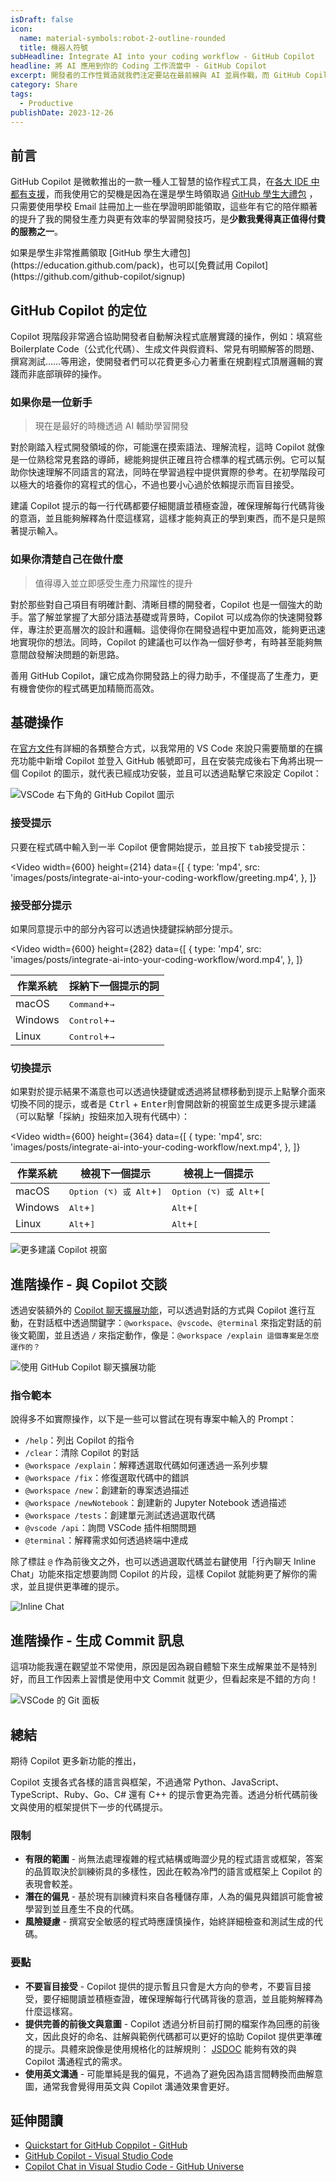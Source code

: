 ```yaml
---
isDraft: false
icon:
  name: material-symbols:robot-2-outline-rounded
  title: 機器人符號
subHeadline: Integrate AI into your coding workflow - GitHub Copilot
headline: 將 AI 應用到你的 Coding 工作流當中 - GitHub Copilot
excerpt: 開發者的工作性質造就我們注定要站在最前線與 AI 並肩作戰，而 GitHub Copilot 這些年的陪伴顯著的提升了我的開發生產力與更有效率的學習開發技巧，是少數我覺得真正值得付費的服務之一，不管你是新手還是老鳥 Copilot 都有對應的定位幫助你加速開發。
category: Share
tags:
  - Productive
publishDate: 2023-12-26
---
```


## 前言

GitHub Copilot 是微軟推出的一款一種人工智慧的協作程式工具，在[各大 IDE 中都有支援](https://docs.github.com/en/copilot/using-github-copilot/getting-started-with-github-copilot?tool=azure_data_studio)，而我使用它的契機是因為在還是學生時領取過 [GitHub 學生大禮包](https://education.github.com/pack) ，只需要使用學校 Email 註冊加上一些在學證明即能領取，這些年有它的陪伴顯著的提升了我的開發生產力與更有效率的學習開發技巧，是**少數我覺得真正值得付費的服務之一**。

<Sidenote type="info">
  如果是學生非常推薦領取 [GitHub 學生大禮包](https://education.github.com/pack)，也可以[免費試用
  Copilot](https://github.com/github-copilot/signup)
</Sidenote>

## GitHub Copilot 的定位

Copilot 現階段非常適合協助開發者自動解決程式底層實踐的操作，例如：填寫些 Boilerplate Code（公式化代碼）、生成文件與假資料、常見有明顯解答的問題、撰寫測試……等用途，使開發者們可以花費更多心力著重在規劃程式頂層邏輯的實踐而非底部瑣碎的操作。

### 如果你是一位新手

> 現在是最好的時機透過 AI 輔助學習開發

對於剛踏入程式開發領域的你，可能還在摸索語法、理解流程，這時 Copilot 就像是一位熟稔常見套路的導師，總能夠提供正確且符合標準的程式碼示例。它可以幫助你快速理解不同語言的寫法，同時在學習過程中提供實際的參考。在初學階段可以極大的培養你的寫程式的信心，不過也要小心過於依賴提示而盲目接受。

建議 Copilot 提示的每一行代碼都要仔細閱讀並積極查證，確保理解每行代碼背後的意涵，並且能夠解釋為什麼這樣寫，這樣才能夠真正的學到東西，而不是只是照著提示輸入。

### 如果你清楚自己在做什麼

> 值得導入並立即感受生產力飛躍性的提升

對於那些對自己項目有明確計劃、清晰目標的開發者，Copilot 也是一個強大的助手。當了解並掌握了大部分語法基礎或背景時，Copilot 可以成為你的快速開發夥伴，專注於更高層次的設計和邏輯。這使得你在開發過程中更加高效，能夠更迅速地實現你的想法。同時，Copilot 的建議也可以作為一個好參考，有時甚至能夠無意間啟發解決問題的新思路。

善用 GitHub Copilot，讓它成為你開發路上的得力助手，不僅提高了生產力，更有機會使你的程式碼更加精簡而高效。

## 基礎操作

在[官方文件](https://docs.github.com/en/copilot/using-github-copilot/getting-started-with-github-copilot?tool=vscode)有詳細的各類整合方式，以我常用的 VS Code 來說只需要簡單的在擴充功能中新增 Copilot 並登入 GitHub 帳號即可，且在安裝完成後右下角將出現一個 Copilot 的圖示，就代表已經成功安裝，並且可以透過點擊它來設定 Copilot：

![VSCode 右下角的 GitHub Copilot 圖示](./show-copilot-status-menu.webp)

### 接受提示

只要在程式碼中輸入到一半 Copilot 便會開始提示，並且按下 <kbd>tab</kbd>接受提示：

<Video
  width={600}
  height={214}
  data={[
    {
      type: 'mp4',
      src: 'images/posts/integrate-ai-into-your-coding-workflow/greeting.mp4',
    },
  ]}
></Video>

### 接受部分提示

如果同意提示中的部分內容可以透過快捷鍵採納部分提示。

<Video
  width={600}
  height={282}
  data={[
    {
      type: 'mp4',
      src: 'images/posts/integrate-ai-into-your-coding-workflow/word.mp4',
    },
  ]}
></Video>

<table>
  <thead>
    <tr>
      <th>作業系統</th>
      <th>採納下一個提示的詞</th>
    </tr>
  </thead>
  <tbody>
    <tr>
      <td>macOS</td>
      <td>
        <kbd>Command</kbd>+<kbd>→</kbd>
      </td>
    </tr>
    <tr>
      <td>Windows</td>
      <td>
        <kbd>Control</kbd>+<kbd>→</kbd>
      </td>
    </tr>
    <tr>
      <td>Linux</td>
      <td>
        <kbd>Control</kbd>+<kbd>→</kbd>
      </td>
    </tr>
  </tbody>
</table>

### 切換提示

如果對於提示結果不滿意也可以透過快捷鍵或透過將鼠標移動到提示上點擊介面來切換不同的提示，或者是 <kbd>Ctrl</kbd> + <kbd>Enter</kbd>則會開啟新的視窗並生成更多提示建議（可以點擊「採納」按鈕來加入現有代碼中）：

<Video
  width={600}
  height={364}
  data={[
    {
      type: 'mp4',
      src: 'images/posts/integrate-ai-into-your-coding-workflow/next.mp4',
    },
  ]}
></Video>

<table>
  <thead>
    <tr>
      <th>作業系統</th>
      <th>檢視下一個提示</th>
      <th>檢視上一個提示</th>
    </tr>
  </thead>
  <tbody>
    <tr>
      <td>macOS</td>
      <td>
        <kbd>Option (⌥) 或 Alt</kbd>+<kbd>]</kbd>
      </td>
      <td>
        <kbd>Option (⌥) 或 Alt</kbd>+<kbd>[</kbd>
      </td>
    </tr>
    <tr>
      <td>Windows</td>
      <td>
        <kbd>Alt</kbd>+<kbd>]</kbd>
      </td>
      <td>
        <kbd>Alt</kbd>+<kbd>[</kbd>
      </td>
    </tr>
    <tr>
      <td>Linux</td>
      <td>
        <kbd>Alt</kbd>+<kbd>]</kbd>
      </td>
      <td>
        <kbd>Alt</kbd>+<kbd>[</kbd>
      </td>
    </tr>
  </tbody>
</table>

![更多建議 Copilot 視窗](./more.webp '更多建議提示視窗')

## 進階操作 - 與 Copilot 交談

透過安裝額外的 [Copilot 聊天擴展功能](https://docs.github.com/en/copilot/github-copilot-chat/using-github-copilot-chat-in-your-ide)，可以透過對話的方式與 Copilot 進行互動，在對話框中透過關鍵字：`@workspace`、`@vscode`、`@terminal` 來指定對話的前後文範圍，並且透過 `/` 來指定動作，像是：`@workspace /explain 這個專案是怎麼運作的？`

![使用 GitHub Copilot 聊天擴展功能](./devcontainer-explain.webp)

### 指令範本

說得多不如實際操作，以下是一些可以嘗試在現有專案中輸入的 Prompt：

- `/help`：列出 Copilot 的指令
- `/clear`：清除 Copilot 的對話
- `@workspace /explain`：解釋透選取代碼如何運透過一系列步驟
- `@workspace /fix`：修復選取代碼中的錯誤
- `@workspace /new`：創建新的專案透過描述
- `@workspace /newNotebook`：創建新的 Jupyter Notebook 透過描述
- `@workspace /tests`：創建單元測試透過選取代碼
- `@vscode /api`：詢問 VSCode 插件相關問題
- `@terminal`：解釋需求如何透過終端中達成

除了標註 `@` 作為前後文之外，也可以透過選取代碼並右鍵使用「行內聊天 Inline Chat」功能來指定想要詢問 Copilot 的片段，這樣 Copilot 就能夠更了解你的需求，並且提供更準確的提示。

![Inline Chat](./inline-chat.webp)

## 進階操作 - 生成 Commit 訊息

這項功能我還在觀望並不常使用，原因是因為親自體驗下來生成解果並不是特別好，而且工作因素上習慣是使用中文 Commit 就更少，但看起來是不錯的方向！

![VSCode 的 Git 面板](./generate-commit.webp)

## 總結

期待 Copilot 更多新功能的推出，

Copilot 支援各式各樣的語言與框架，不過通常 Python、JavaScript、TypeScript、Ruby、Go、C# 還有 C++ 的提示會更為完善。透過分析代碼前後文與使用的框架提供下一步的代碼提示。

### 限制

- **有限的範圍** - 尚無法處理複雜的程式結構或晦澀少見的程式語言或框架，答案的品質取決於訓練術具的多樣性，因此在較為冷門的語言或框架上 Copilot 的表現會較差。
- **潛在的偏見** - 基於現有訓練資料來自各種儲存庫，人為的偏見與錯誤可能會被學習到並且產生不良的代碼。
- **風險疑慮** - 撰寫安全敏感的程式時應謹慎操作，始終詳細檢查和測試生成的代碼。

### 要點

- **不要盲目接受** - Copilot 提供的提示暫且只會是大方向的參考，不要盲目接受，要仔細閱讀並積極查證，確保理解每行代碼背後的意涵，並且能夠解釋為什麼這樣寫。
- **提供完善的前後文與意圖** - Copilot 透過分析目前打開的檔案作為回應的前後文，因此良好的命名、註解與範例代碼都可以更好的協助 Copilot 提供更準確的提示。具體來說像是使用規格化的註解規則： [JSDOC](https://jsdoc.app/) 能夠有效的與 Copilot 溝通程式的需求。
- **使用英文溝通** - 可能單純是我的偏見，不過為了避免因為語言間轉換而曲解意圖，通常我會覺得用英文與 Copilot 溝通效果會更好。

## 延伸閱讀

- [Quickstart for GitHub Coppilot - GitHub](https://docs.github.com/en/copilot/quickstart)
- [GitHub Copilot - Visual Studio Code](https://code.visualstudio.com/docs/editor/github-copilot)
- [Copilot Chat in Visual Studio Code - GitHub Universe](https://www.youtube.com/watch?v=a2DDYMEPwbE)
